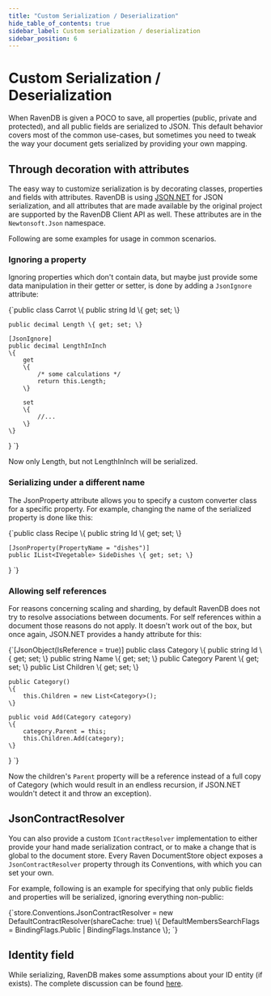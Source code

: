 ```yaml
---
title: "Custom Serialization / Deserialization"
hide_table_of_contents: true
sidebar_label: Custom serialization / deserialization
sidebar_position: 6
---
```



# Custom Serialization / Deserialization

When RavenDB is given a POCO to save, all properties (public, private and protected), and all public fields are serialized to JSON. This default behavior covers most of the common use-cases, but sometimes you need to tweak the way your document gets serialized by providing your own mapping.

## Through decoration with attributes 

The easy way to customize serialization is by decorating classes, properties and fields with attributes. RavenDB is using [JSON.NET](https://www.newtonsoft.com/json) for JSON serialization, and all attributes that are made available by the original project are supported by the RavenDB Client API as well. These attributes are in the `Newtonsoft.Json` namespace.

Following are some examples for usage in common scenarios.

### Ignoring a property

Ignoring properties which don't contain data, but maybe just provide some data manipulation in their getter or setter, is done by adding a `JsonIgnore` attribute:

<TabItem value="custom_serialization1" label="custom_serialization1">
<CodeBlock language="csharp">
{`public class Carrot
\{
	public string Id \{ get; set; \}

	public decimal Length \{ get; set; \}

	[JsonIgnore]
	public decimal LengthInInch
	\{
		get
		\{
			/* some calculations */
			return this.Length;
		\}

		set
		\{
			//...
		\}
	\}
\}
`}
</CodeBlock>
</TabItem>

Now only Length, but not LengthInInch will be serialized.

### Serializing under a different name

The JsonProperty attribute allows you to specify a custom converter class for a specific property. For example, changing the name of the serialized property is done like this:

<TabItem value="custom_serialization2" label="custom_serialization2">
<CodeBlock language="csharp">
{`public class Recipe
\{
	public string Id \{ get; set; \}

	[JsonProperty(PropertyName = "dishes")]
	public IList<IVegetable> SideDishes \{ get; set; \}
\}
`}
</CodeBlock>
</TabItem>

### Allowing self references

For reasons concerning scaling and sharding, by default RavenDB does not try to resolve associations between documents. For self references within a document those reasons do not apply. It doesn't work out of the box, but once again, JSON.NET provides a handy attribute for this:

<TabItem value="custom_serialization3" label="custom_serialization3">
<CodeBlock language="csharp">
{`[JsonObject(IsReference = true)]
public class Category
\{
	public string Id \{ get; set; \}
	public string Name \{ get; set; \}
	public Category Parent \{ get; set; \}
	public List<Category> Children \{ get; set; \}

	public Category()
	\{
		this.Children = new List<Category>();
	\}

	public void Add(Category category)
	\{
		category.Parent = this;
		this.Children.Add(category);
	\}
\}
`}
</CodeBlock>
</TabItem>

Now the children's `Parent` property will be a reference instead of a full copy of Category (which would result in an endless recursion, if JSON.NET wouldn't detect it and throw an exception).

## JsonContractResolver

You can also provide a custom `IContractResolver` implementation to either provide your hand made serialization contract, or to make a change that is global to the document store. Every Raven DocumentStore object exposes a `JsonContractResolver` property through its Conventions, with which you can set your own.

For example, following is an example for specifying that only public fields and properties will be serialized, ignoring everything non-public:

<TabItem value="custom_serialization4" label="custom_serialization4">
<CodeBlock language="csharp">
{`store.Conventions.JsonContractResolver = new DefaultContractResolver(shareCache: true)
											 \{
												 DefaultMembersSearchFlags =
													 BindingFlags.Public | BindingFlags.Instance
											 \};
`}
</CodeBlock>
</TabItem>

## Identity field

While serializing, RavenDB makes some assumptions about your ID entity (if exists). The complete discussion can be found [here](https://ravendb.net/docs/theory/document-key-generation).